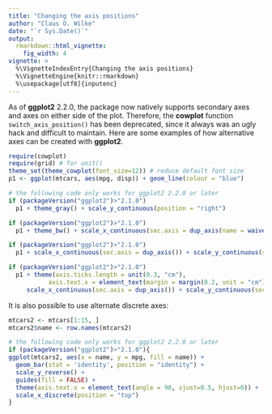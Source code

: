 ```yaml
---
title: "Changing the axis positions"
author: "Claus O. Wilke"
date: "`r Sys.Date()`"
output:
  rmarkdown::html_vignette:
    fig_width: 4
vignette: >
  %\VignetteIndexEntry{Changing the axis positions}
  %\VignetteEngine{knitr::rmarkdown}
  %\usepackage[utf8]{inputenc}
---
```

As of **ggplot2** 2.2.0, the package now natively supports secondary axes and axes on either side of the plot. Therefore, the **cowplot** function `switch_axis_position()` has been deprecated, since it always was an ugly hack and difficult to maintain. Here are some examples of how alternative axes can be created with **ggplot2**.

```r
require(cowplot)
require(grid) # for unit()
theme_set(theme_cowplot(font_size=12)) # reduce default font size
p1 <- ggplot(mtcars, aes(mpg, disp)) + geom_line(colour = "blue")

# the following code only works for ggplot2 2.2.0 or later
if (packageVersion("ggplot2")>"2.1.0")
  p1 + theme_gray() + scale_y_continuous(position = "right")

if (packageVersion("ggplot2")>"2.1.0")
  p1 + theme_bw() + scale_x_continuous(sec.axis = dup_axis(name = waiver()))

if (packageVersion("ggplot2")>"2.1.0")
  p1 + scale_x_continuous(sec.axis = dup_axis()) + scale_y_continuous(sec.axis = dup_axis())

if (packageVersion("ggplot2")>"2.1.0")
  p1 + theme(axis.ticks.length = unit(0.3, "cm"),
           axis.text.x = element_text(margin = margin(0.2, unit = "cm"))) +
     scale_x_continuous(sec.axis = dup_axis()) + scale_y_continuous(sec.axis = dup_axis())
```


It is also possible to use alternate discrete axes:
```r
mtcars2 <- mtcars[1:15, ]
mtcars2$name <- row.names(mtcars2)

# the following code only works for ggplot2 2.2.0 or later
if (packageVersion("ggplot2")>"2.1.0"){
ggplot(mtcars2, aes(x = name, y = mpg, fill = name)) + 
  geom_bar(stat = 'identity', position = "identity") + 
  scale_y_reverse() +
  guides(fill = FALSE) +
  theme(axis.text.x = element_text(angle = 90, vjust=0.5, hjust=0)) +
  scale_x_discrete(position = "top")
}
```


